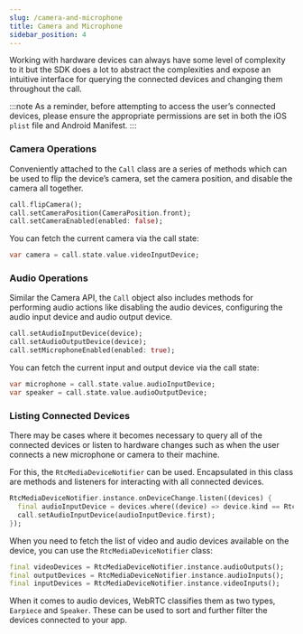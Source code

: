```yaml
---
slug: /camera-and-microphone
title: Camera and Microphone
sidebar_position: 4
---
```


Working with hardware devices can always have some level of complexity to it but the SDK does a lot to abstract the complexities and expose an intuitive interface for querying the connected devices and changing them throughout the call.

:::note
  As a reminder, before attempting to access the user’s connected devices,
  please ensure the appropriate permissions are set in both the iOS `plist` file
  and Android Manifest.
:::

### Camera Operations

Conveniently attached to the `Call` class are a series of methods which can be used to flip the device’s camera, set the camera position, and disable the camera all together.

```dart
call.flipCamera();
call.setCameraPosition(CameraPosition.front);
call.setCameraEnabled(enabled: false);
```

You can fetch the current camera via the call state:

 ```dart
 var camera = call.state.value.videoInputDevice;
 ```

### Audio Operations

Similar the Camera API, the `Call` object also includes methods for performing audio actions like disabling the audio devices, configuring the audio input device and audio output device.

```dart
call.setAudioInputDevice(device);
call.setAudioOutputDevice(device);
call.setMicrophoneEnabled(enabled: true);
```

You can fetch the current input and output device via the call state:

```dart
var microphone = call.state.value.audioInputDevice;
var speaker = call.state.value.audioOutputDevice;
```

### Listing Connected Devices

There may be cases where it becomes necessary to query all of the connected devices or listen to hardware changes such as when the user connects a new microphone or camera to their machine.

For this, the `RtcMediaDeviceNotifier` can be used. Encapsulated in this class are methods and listeners for interacting with all connected devices.

```dart
RtcMediaDeviceNotifier.instance.onDeviceChange.listen((devices) {
  final audioInputDevice = devices.where((device) => device.kind == RtcMediaDeviceKind.audioInput);
  call.setAudioInputDevice(audioInputDevice.first);
});
```

When you need to fetch the list of video and audio devices available on the device, you can use the `RtcMediaDeviceNotifier` class:

```dart
final videoDevices = RtcMediaDeviceNotifier.instance.audioOutputs();
final outputDevices = RtcMediaDeviceNotifier.instance.audioInputs();
final inputDevices = RtcMediaDeviceNotifier.instance.videoInputs();
```

When it comes to audio devices, WebRTC classifies them as two types, `Earpiece` and `Speaker`. These can be used to sort and further filter the devices connected to your app.
